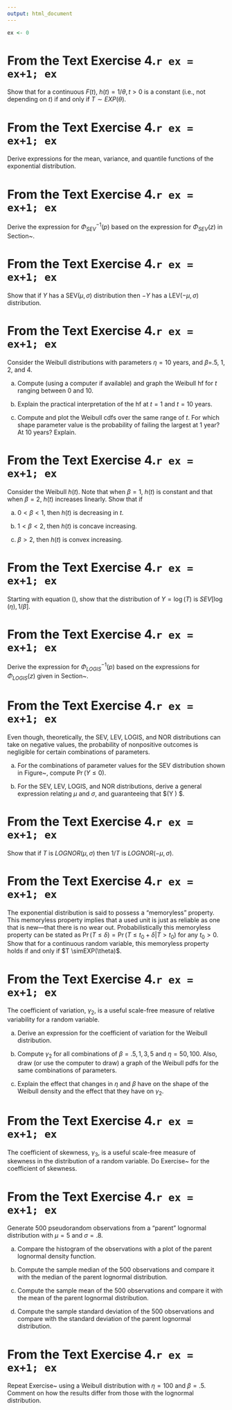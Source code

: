 ```yaml
---
output: html_document
---
```


```r
ex <- 0
```


# From the Text Exercise 4.`r ex = ex+1; ex`

 Show that for a continuous $F(t)$, $h(t) = 1/\theta, t > 0$ is a constant (i.e., not depending on $t$) if and only if $T \sim EXP(\theta)$. 


# From the Text Exercise 4.`r ex = ex+1; ex`

 Derive expressions for the mean, variance, and quantile functions of the exponential distribution. 


# From the Text Exercise 4.`r ex = ex+1; ex`

 Derive the expression for $\Phi_{SEV}^{-1}(p)$ based on the expression for  $\Phi_{SEV}(z)$ in Section~\ref{section:sev.distribution.definition}. 


# From the Text Exercise 4.`r ex = ex+1; ex`

  Show that if $Y$ has a SEV$(\mu, \sigma)$ distribution then $-Y$ has a LEV$(-\mu, \sigma)$ distribution. 


# From the Text Exercise 4.`r ex = ex+1; ex`

 Consider the Weibull distributions with parameters $\eta=10$ years, and $\beta=$.5, 1, 2, and 4. 
  

a.  Compute (using a computer if available) and graph the Weibull hf for $t$ ranging between 0 and 10. 

a. Explain the practical interpretation of the hf at $t=1$ and $t=10$ years. 

a. Compute and plot the Weibull cdfs over the same range of $t$. For which shape parameter value is the probability of failing the largest at 1 year? At 10 years? Explain.	   


# From the Text Exercise 4.`r ex = ex+1; ex`

 Consider the Weibull $h(t)$.  Note that when $\beta=1$, $h{(t)}$ is constant and that when $\beta=2$, $h(t)$ increases linearly.  	 Show that if 
  

a.  $0< \beta < 1$, then $h(t)$ is decreasing in $t$.  	  

a.  $1< \beta < 2$, then $h(t)$ is concave increasing. 

a.  $\beta > 2$, then $h(t)$ is convex increasing.  	   


# From the Text Exercise 4.`r ex = ex+1; ex`

 Starting with equation (\ref{equation:weibull.cdf}), show that the distribution of $Y=\log(T)$ is $SEV[\log(\eta),1/\beta]$. 


# From the Text Exercise 4.`r ex = ex+1; ex`

 Derive the expression for $\Phi_{LOGIS}^{-1}(p)$ based on the expressions for $\Phi_{LOGIS}(z)$ given in Section~\ref{section:logistic.distribution.definition}. 


# From the Text Exercise 4.`r ex = ex+1; ex`

 Even though, theoretically, the SEV, LEV, LOGIS, and NOR distributions can take on negative values, the probability of nonpositive outcomes is  negligible for certain combinations of parameters. 
 

a. For the combinations of parameter values for the SEV distribution shown in Figure~\ref{figure:distplot.sev.ps}, compute $\Pr(Y \leq 0)$. 

a. For the SEV, LEV, LOGIS, and NOR distributions, derive a general expression relating $\mu$ and $\sigma$, and guaranteeing that $\Pr(Y \leq 0) \leq \epsilon $.  


# From the Text Exercise 4.`r ex = ex+1; ex`

 Show that if $T$ is $LOGNOR(\mu,\sigma)$ then       $1/T$ is $LOGNOR(-\mu, \sigma)$. 


# From the Text Exercise 4.`r ex = ex+1; ex`

 The exponential distribution is said to possess a "memoryless" property.  This memoryless property implies that a used unit is just as reliable as one that is new---that there is no wear out. Probabilistically this memoryless property can be stated as $\Pr(T \leq \delta) = \Pr(T\leq t_{0}+ \delta|T>t_{0})$ for any $t_{0}>0$. Show that for a continuous random variable, this memoryless property holds if and only if $T \simEXP(\theta)$. 


# From the Text Exercise 4.`r ex = ex+1; ex`

 \label{exercise:weibullcv} The coefficient of variation, $\gamma_{2},$ is a useful scale-free measure of relative variability for a random variable. 
 

a. Derive an expression for the coefficient of variation for the Weibull distribution. 

a. Compute $\gamma_{2}$ for all combinations of $\beta=.5, 1, 3, 5$ and $\eta=50, 100.$ Also, draw (or use the computer to draw) a graph of the Weibull pdfs for the same combinations of parameters. 

a. Explain the effect that changes in $\eta$ and $\beta$ have on the shape of the Weibull density and the effect that they have on $\gamma_{2}.$  


# From the Text Exercise 4.`r ex = ex+1; ex`

 The coefficient of skewness, $\gamma_{3},$ is a useful scale-free measure of skewness in the distribution of a random variable. Do Exercise~\ref{exercise:weibullcv} for the coefficient of skewness. 


# From the Text Exercise 4.`r ex = ex+1; ex`

 \label{exercise:weibull.sim} Generate $500$ pseudorandom observations from a "parent" lognormal distribution with $\mu=5$ and $\sigma=.8$. 
 

a. Compare the histogram of the observations with a plot of the parent lognormal density function. 

a. Compute the sample median of the $500$ observations and compare it with the median of the parent lognormal distribution. 

a. Compute the sample mean of the $500$ observations and compare it with the mean of the parent lognormal distribution. 

a. Compute the sample standard deviation of the $500$ observations and compare with the standard deviation of the parent lognormal distribution.  


# From the Text Exercise 4.`r ex = ex+1; ex`

 Repeat Exercise~\ref{exercise:weibull.sim} using a Weibull distribution with $\eta=100$ and $\beta=.5.$  Comment on how the results differ from those with the lognormal distribution. 


